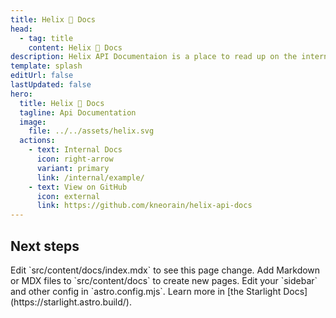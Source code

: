 ```yaml
---
title: Helix 🔌 Docs
head:
  - tag: title
    content: Helix 🔌 Docs
description: Helix API Documentaion is a place to read up on the internal docs or the the docs regarding the compiler toolchain.
template: splash
editUrl: false
lastUpdated: false
hero:
  title: Helix 🔌 Docs
  tagline: Api Documentation
  image:
    file: ../../assets/helix.svg
  actions:
    - text: Internal Docs
      icon: right-arrow
      variant: primary
      link: /internal/example/
    - text: View on GitHub
      icon: external
      link: https://github.com/kneorain/helix-api-docs
---
```



## Next steps

<CardGrid stagger>
	<Card title="Update content" icon="pencil">
		Edit `src/content/docs/index.mdx` to see this page change.
	</Card>
	<Card title="Add new content" icon="add-document">
		Add Markdown or MDX files to `src/content/docs` to create new pages.
	</Card>
	<Card title="Configure your site" icon="setting">
		Edit your `sidebar` and other config in `astro.config.mjs`.
	</Card>
	<Card title="Read the docs" icon="open-book">
		Learn more in [the Starlight Docs](https://starlight.astro.build/).
	</Card>
</CardGrid>
